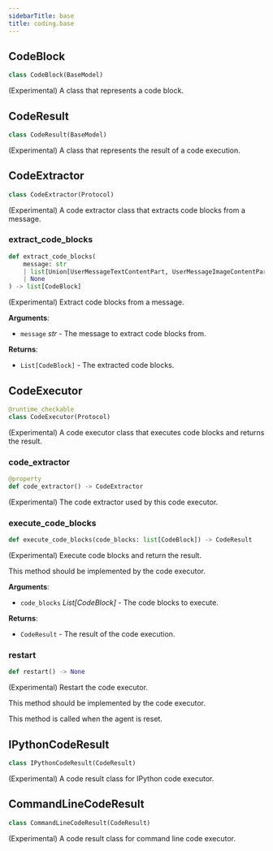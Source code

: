 ```yaml
---
sidebarTitle: base
title: coding.base
---
```


## CodeBlock

```python
class CodeBlock(BaseModel)
```

(Experimental) A class that represents a code block.

## CodeResult

```python
class CodeResult(BaseModel)
```

(Experimental) A class that represents the result of a code execution.

## CodeExtractor

```python
class CodeExtractor(Protocol)
```

(Experimental) A code extractor class that extracts code blocks from a message.

### extract\_code\_blocks

```python
def extract_code_blocks(
    message: str
    | list[Union[UserMessageTextContentPart, UserMessageImageContentPart]]
    | None
) -> list[CodeBlock]
```

(Experimental) Extract code blocks from a message.

**Arguments**:

- `message` _str_ - The message to extract code blocks from.
  

**Returns**:

- `List[CodeBlock]` - The extracted code blocks.

## CodeExecutor

```python
@runtime_checkable
class CodeExecutor(Protocol)
```

(Experimental) A code executor class that executes code blocks and returns the result.

### code\_extractor

```python
@property
def code_extractor() -> CodeExtractor
```

(Experimental) The code extractor used by this code executor.

### execute\_code\_blocks

```python
def execute_code_blocks(code_blocks: list[CodeBlock]) -> CodeResult
```

(Experimental) Execute code blocks and return the result.

This method should be implemented by the code executor.

**Arguments**:

- `code_blocks` _List[CodeBlock]_ - The code blocks to execute.
  

**Returns**:

- `CodeResult` - The result of the code execution.

### restart

```python
def restart() -> None
```

(Experimental) Restart the code executor.

This method should be implemented by the code executor.

This method is called when the agent is reset.

## IPythonCodeResult

```python
class IPythonCodeResult(CodeResult)
```

(Experimental) A code result class for IPython code executor.

## CommandLineCodeResult

```python
class CommandLineCodeResult(CodeResult)
```

(Experimental) A code result class for command line code executor.

